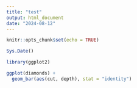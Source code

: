 ```yaml
---
title: "test"
output: html_document
date: "2024-08-12"
---
```


```r
knitr::opts_chunk$set(echo = TRUE)
```

```r
Sys.Date()
```


```r
library(ggplot2)
```

```r
ggplot(diamonds) +
  geom_bar(aes(cut, depth), stat = "identity")
```

